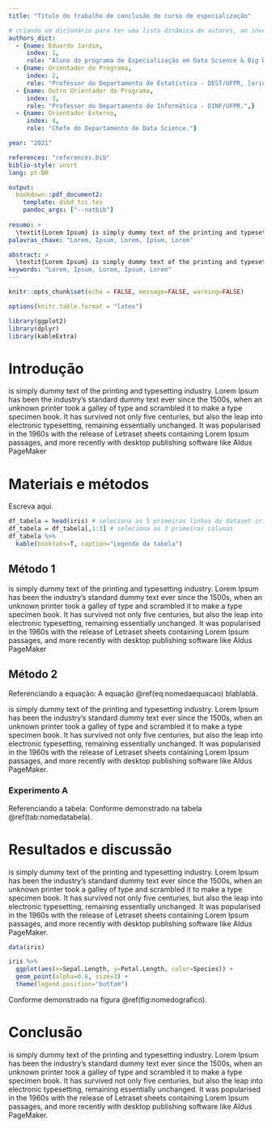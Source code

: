 ```yaml
---
title: "Título do trabalho de conclusão de curso de especialização"

# criando um dicionário para ter uma lista dinâmica de autores, ao inves de uma lista hardcoded no .tex
authors_dict:
  - {name: Eduardo Jardim,
     index: 1,
     role: "Aluno do programa de Especialização em Data Science & Big Data, [eduardo.jardim@ufpr.br](eduardo.jardim@ufpr.br)."}
  - {name: Orientador do Programa,
     index: 2,
     role: "Professor do Departamento de Estatística - DEST/UFPR, [orientador@dsbd.leg.ufpr.br](orientador@dsbd.leg.ufpr.br)."}
  - {name: Outro Orientador do Programa,
     index: 3,
     role: "Professor do Departamento de Informática - DINF/UFPR.",}
  - {name: Orientador Externo,
     index: 4,
     role: "Chefe do Departamento de Data Science."}

year: "2021"

references: "references.bib"
biblio-style: unsrt
lang: pt-BR

output:
  bookdown::pdf_document2: 
    template: dsbd_tcc.tex
    pandoc_args: ["--natbib"]
    
resumo: >
  \textit{Lorem Ipsum} is simply dummy text of the printing and typesetting industry. Lorem Ipsum has been the industry's standard dummy text ever since the 1500s, when an unknown printer took a galley of type and scrambled it to make a type specimen book. It has survived not only five centuries, but also the leap into electronic typesetting, remaining essentially unchanged. It was popularised in the 1960s with the release of Letraset sheets containing Lorem Ipsum passages, and more recently with desktop publishing software like Aldus PageMaker including versions of Lorem Ipsum.
palavras_chave: "Lorem, Ipsum, Lorem, Ipsum, Lorem"

abstract: >
  \textit{Lorem Ipsum} is simply dummy text of the printing and typesetting industry. Lorem Ipsum has been the industry's standard dummy text ever since the 1500s, when an unknown printer took a galley of type and scrambled it to make a type specimen book. It has survived not only five centuries, but also the leap into electronic typesetting, remaining essentially unchanged. It was popularised in the 1960s with the release of Letraset sheets containing Lorem Ipsum passages, and more recently with desktop publishing software like Aldus PageMaker including versions of Lorem Ipsum.
keywords: "Lorem, Ipsum, Lorem, Ipsum, Lorem"
---
```


```r
knitr::opts_chunk$set(echo = FALSE, message=FALSE, warning=FALSE)

options(knitr.table.format = "latex")

library(ggplot2)
library(dplyr)
library(kableExtra)
```

# Introdução

\textit{Lorem Ipsum} is simply dummy text of the printing and typesetting industry. Lorem Ipsum has been the industry’s standard dummy text ever since the 1500s, when an unknown printer took a galley of type and scrambled it to make a type specimen book. It has survived not only five centuries, but also the leap into electronic typesetting, remaining essentially unchanged. It was popularised in the 1960s with the release of Letraset sheets containing Lorem Ipsum passages, and more recently with desktop publishing software like Aldus PageMaker \cite{wickham2016r}

# Materiais e métodos

Escreva aqui.

```r
df_tabela = head(iris) # seleciona as 5 primeiras linhas do dataset iris
df_tabela = df_tabela[,1:3] # seleciona as 3 primeiras colunas
df_tabela %>%
  kable(booktabs=T, caption="Legenda da tabela")
```

## Método 1

\textit{Lorem Ipsum} is simply dummy text of the printing and typesetting industry. Lorem Ipsum has been the industry’s standard dummy text ever since the 1500s, when an unknown printer took a galley of type and scrambled it to make a type specimen book. It has survived not only five centuries, but also the leap into electronic typesetting, remaining essentially unchanged. It was popularised in the 1960s with the release of Letraset sheets containing Lorem Ipsum passages, and more recently with desktop publishing software like Aldus PageMaker \cite{grus2019data}

\begin{equation}
\log L = \sum_{i=1}^{n} \big[Y_i\ln(\pi_i) + (1-Y_i)\ln(1-\pi_i)\big]\text{.}(\#eq:nomedaequacao)
\end{equation}

## Método 2

Referenciando a equação:
A equação \@ref(eq:nomedaequacao) blablablá.

\textit{Lorem Ipsum} is simply dummy text of the printing and typesetting industry. Lorem Ipsum has been the industry’s standard dummy text ever since the 1500s, when an unknown printer took a galley of type and scrambled it to make a type specimen book. It has survived not only five centuries, but also the leap into electronic typesetting, remaining essentially unchanged. It was popularised in the 1960s with the release of Letraset sheets containing Lorem Ipsum passages, and more recently with desktop publishing software like Aldus PageMaker.

### Experimento A

Referenciando a tabela:
Conforme demonstrado na tabela \@ref(tab:nomedatabela).

# Resultados e discussão

\textit{Lorem Ipsum} is simply dummy text of the printing and typesetting industry. Lorem Ipsum has been the industry’s standard dummy text ever since the 1500s, when an unknown printer took a galley of type and scrambled it to make a type specimen book. It has survived not only five centuries, but also the leap into electronic typesetting, remaining essentially unchanged. It was popularised in the 1960s with the release of Letraset sheets containing Lorem Ipsum passages, and more recently with desktop publishing software like Aldus PageMaker.

```r
data(iris)

iris %>%
  ggplot(aes(x=Sepal.Length, y=Petal.Length, color=Species)) +
  geom_point(alpha=0.6, size=3) +
  theme(legend.position="bottom")

```

Conforme demonstrado na figura \@ref(fig:nomedografico).

# Conclusão

\textit{Lorem Ipsum} is simply dummy text of the printing and typesetting industry. Lorem Ipsum has been the industry’s standard dummy text ever since the 1500s, when an unknown printer took a galley of type and scrambled it to make a type specimen book. It has survived not only five centuries, but also the leap into electronic typesetting, remaining essentially unchanged. It was popularised in the 1960s with the release of Letraset sheets containing Lorem Ipsum passages, and more recently with desktop publishing software like Aldus PageMaker.
